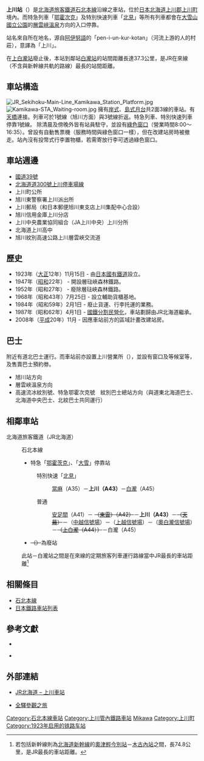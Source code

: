 {{NoteTA
|T=zh-hans:上川站;zh-hk:上川站;zh-tw:上川車站;
|1=zh-hans:上川站;zh-hk:上川站;zh-tw:上川車站;
}}
{{日本車站資訊
|公司色 =  #2cb431
|文字色 = 
|圖片 = Kamikawa-STA Entrance.jpg
|pxl = 220px
|站名 = 上川站
|日文原名 = 上川
|平假名 =かみかわ
|羅馬拼音 =Kamikawa
|前一站 =A41 [[安足間站|安足間]]
|前一站距離 =6.9
|後一站距離 =37.3
|後一站 = [[白瀧站|白瀧]] A45
|電報略號 = ミワ
|車站編號 = {{車站編號c|orange|A43}}
|乘客人數=190
|停站路線數 =
|所屬公司 = [[File:JR_logo_(hokkaido).svg|23px]][[北海道旅客鐵道|北海道旅客鐵道]]（JR北海道）
|所屬路線 = {{color|#f7931d|■}}[[石北本線|石北本線]]
|距離 =44.9
|起點站 = [[新旭川車站|新旭川車站]]
|所在地 =[[北海道|北海道]][[上川郡_(石狩國)|上川郡]][[上川町|上川町]]中央町
|車站構造 = 地上站
|月台配置 = 2面3線
|啟用年月日 = 1923年（[[大正|大正]]12年）11月15日
|廢站年月日 = 
|上下車人次 = 
|統計年度 = 2009年
|備註 = 配置職員車站<br>設有[[綠色窗口|綠色窗口]]
}}
'''上川站'''（{{jpn|j=上川駅|hg=かみかわえき|rm=Kamikawa eki|f=y}}）是[[北海道旅客鐵道|北海道旅客鐵道]][[石北本線|石北本線]]沿線之車站，位於[[日本|日本]][[北海道|北海道]][[上川郡_(石狩國)|上川郡]][[上川町|上川町]]境內。而特急列車「[[鄂霍次克_(列車)|鄂霍次克]]」及特別快速列車「[[北見_(列車)|北見]]」等所有列車都會在[[大雪山國立公園|大雪山國立公園]]的[[層雲峽溫泉|層雲峽溫泉]]方向的入口停靠。

站名來自所在地名，源自[[阿伊努語|阿伊努語]]的「pen-i-un-kur-kotan」（河流上游的人的村莊），意譯為「上川」。

在[[上白瀧站|上白瀧站]]廢止後，本站到鄰站[[白瀧站|白瀧站]]的站間距離長達37.3公里，是JR在來線（不含與新幹線共軌的路線）最長的站間距離。
== 車站構造 ==
[[File:JR_Sekihoku-Main-Line_Kamikawa_Station_Platform.jpg|thumb]]
[[File:Kamikawa-STA_Waiting-room.jpg|thumb]]
擁有[[岸式月台|岸式]]、[[島式月台|島式月台]]共2面3線的車站。有[[天橋|天橋]]連接。列車可於1號線（旭川方面）與3號線折返。特急列車、特別快速列車停靠1號線。
除清晨及傍晚外皆有站員駐守，並設有[[綠色窗口|綠色窗口]]（營業時間8:00〜16:35）。曾設有自動售票機（服務時間與綠色窗口一樣），但在改建站房時被撤走。站內沒有投幣式行李置物櫃，若需寄放行李可透過綠色窗口。

== 車站週邊 ==
*[[國道39號|國道39號]]
*[[北海道道300號上川停車場線|北海道道300號上川停車場線]]
*上川町公所
*旭川東警察署上川派出所
*上川郵局（和日本郵便旭川東支店上川集配中心合設）
*旭川信用金庫上川分店
*上川中央農業協同組合（JA上川中央）上川分所
*北海道上川高中
*旭川紋別高速公路上川層雲峽交流道

== 歷史 ==
*1923年（[[大正|大正]]12年）11月15日 - 由[[日本國有鐵道|日本國有鐵道]]設立。
*1947年（[[昭和|昭和]]22年） - 開設層琺峽森林鐵路。
*1952年（昭和27年） - 廢除層琺峽森林鐵路。
*1968年（昭和43年）7月25日 - 設立輔助貨櫃基地。
*1984年（昭和59年）2月1日 - 廢止貨運、行李托運的業務。
*1987年（昭和62年）4月1日 - [[國鐵分割民營化|國鐵分割民營化]]，車站劃歸由JR北海道繼承。
*2008年（[[平成|平成]]20年）11月 - 因應車站前方的區域計畫改建站房。

== 巴士 ==
附近有道北巴士運行。而車站前亦設置上川營業所（{{lang|ja|森のテラス．ヌプリ}}），並設有窗口及等候室等，及售賣巴士預約劵。
* 旭川站方向
* 層雲峽溫泉方向
* 高速流冰紋別號、特急鄂霍次克號　紋別巴士總站方向（與道東北海道巴士、北海道中央巴士、北紋巴士共同運行）

== 相鄰車站 ==
; 北海道旅客鐵道（JR北海道）
: {{color|#f7931d|■}}石北本線
:* 特急「[[鄂霍茨克號列車|鄂霍茨克]]」、「[[鄂霍茨克號列車|大雪]]」停靠站
:: 特別快速「[[北見號列車|北見]]」
::: [[當麻站|當麻]]（A35）－'''上川（A43）'''－[[白瀧站|白瀧]]（A45）
:: 普通
::: [[安足間站|安足間]]（A41）－ <s>（[[東雲站_(北海道)|東雲]]）（A42）</s>－'''上川（A43）'''－<s>（[[天幕站|天幕]]）</s>－（[[中越信號場|中越信號場]]）－（[[上越信號場|上越信號場]]）－（[[奧白瀧信號場|奧白瀧信號場]]）－<s>（[[上白瀧站|上白瀧]]（A44））</s>－白瀧（A45）
:* <s> （）</s>為廢站
:此站－白瀧站之間是在來線的定期旅客列車運行路線當中JR最長的車站距離<ref>若包括新幹線則為[[北海道新幹線|北海道新幹線]]的[[奧津輕今別站|奧津輕今別站]]－[[木古內站|木古內站]]之間，長74.8公里，是JR最長的車站距離。</ref>

== 相關條目 ==
* [[石北本線|石北本線]]
*[[日本鐵路車站列表|日本鐵路車站列表]]

== 參考文獻 ==
*{{cite book
  | author = 今尾惠介
  | title = {{lang|ja|日本鉄道旅行地図帳 1号・北海道}}
  | publisher = 新潮社
  | series = {{lang|ja|日本鉄道旅行地図帳}}
  | year = 2008
  | isbn = 978-4-10-790019-7
}}

*{{cite book
  | author = 本久公洋
  | title = {{lang|ja|北海道鉄道駅大図鑑}}
  | publisher = 北海道新聞社
  | series = 
  | year = 2008
  | isbn = 
}}

== 外部連結 ==
* {{ja}}[http://www.jrhokkaido.co.jp/network/station/station.html#433 JR北海道 – 上川車站]{{Wayback|url=http://www.jrhokkaido.co.jp/network/station/station.html#433 |date=20190202042725 }}
* {{ja}}[http://www.tsuchibuta.com/jr-hokkaido/sekihokuline/14kamikawa/14kamikawa.htm 全驛參觀之旅] {{Wayback|url=http://www.tsuchibuta.com/jr-hokkaido/sekihokuline/14kamikawa/14kamikawa.htm |date=20210414112811 }}

{{石北本線}}

{{DEFAULTSORT:Kamikawa}}
[[Category:石北本線車站|Category:石北本線車站]]
[[Category:上川管內鐵路車站|Category:上川管內鐵路車站]]
[[Category:日本鐵路車站_Ka|Mikawa]]
[[Category:上川町|Category:上川町]]
[[Category:1923年启用的铁路车站|Category:1923年启用的铁路车站]]